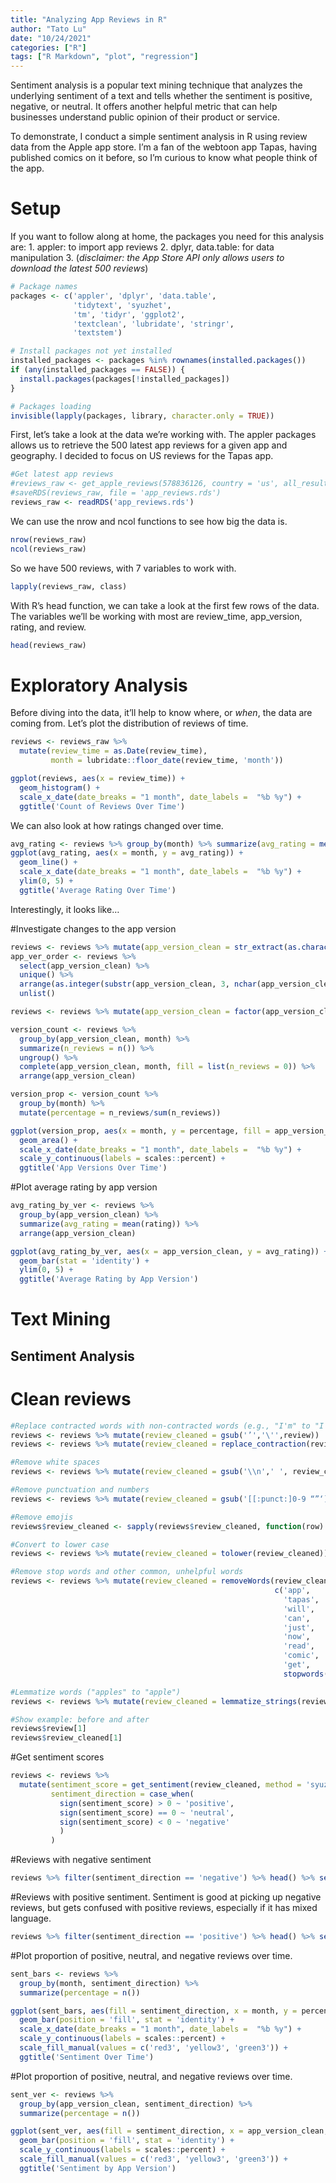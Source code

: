 ```yaml
---
title: "Analyzing App Reviews in R"
author: "Tato Lu"
date: "10/24/2021"
categories: ["R"]
tags: ["R Markdown", "plot", "regression"]
---
```


Sentiment analysis is a popular text mining technique that analyzes the underlying sentiment of a text and tells whether the sentiment is positive, negative, or neutral. It offers another helpful metric that can help businesses understand public opinion of their product or service.

To demonstrate, I conduct a simple sentiment analysis in R using review data from the Apple app store. I'm a fan of the webtoon app Tapas, having published comics on it before, so I'm curious to know what people think of the app.

# Setup

If you want to follow along at home, the packages you need for this analysis are:
1. appler: to import app reviews 
2. dplyr, data.table: for data manipulation
3. 
(_disclaimer: the App Store API only allows users to download the latest 500 reviews_)

```r
# Package names
packages <- c('appler', 'dplyr', 'data.table', 
              'tidytext', 'syuzhet', 
              'tm', 'tidyr', 'ggplot2', 
              'textclean', 'lubridate', 'stringr',
              'textstem')

# Install packages not yet installed
installed_packages <- packages %in% rownames(installed.packages())
if (any(installed_packages == FALSE)) {
  install.packages(packages[!installed_packages])
}

# Packages loading
invisible(lapply(packages, library, character.only = TRUE))
```

First, let's take a look at the data we're working with. The appler packages allows us to retrieve the 500 latest app reviews for a given app and geography. I decided to focus on US reviews for the Tapas app.
```r
#Get latest app reviews
#reviews_raw <- get_apple_reviews(578836126, country = 'us', all_results = TRUE)
#saveRDS(reviews_raw, file = 'app_reviews.rds')
reviews_raw <- readRDS('app_reviews.rds')
```

We can use the nrow and ncol functions to see how big the data is.
```r
nrow(reviews_raw)
ncol(reviews_raw)
```
So we have 500 reviews, with 7 variables to work with. 

```r
lapply(reviews_raw, class)
```

With R's head function, we can take a look at the first few rows of the data. The variables we'll be working with most are review_time, app_version, rating, and review.
```r
head(reviews_raw)
```

# Exploratory Analysis

Before diving into the data, it'll help to know where, or *when*, the data are coming from. Let's plot the distribution of reviews of time.
```r
reviews <- reviews_raw %>% 
  mutate(review_time = as.Date(review_time), 
         month = lubridate::floor_date(review_time, 'month'))

ggplot(reviews, aes(x = review_time)) + 
  geom_histogram() + 
  scale_x_date(date_breaks = "1 month", date_labels =  "%b %y") +
  ggtitle('Count of Reviews Over Time')
```

We can also look at how ratings changed over time.
```r
avg_rating <- reviews %>% group_by(month) %>% summarize(avg_rating = mean(rating))
ggplot(avg_rating, aes(x = month, y = avg_rating)) +
  geom_line() +
  scale_x_date(date_breaks = "1 month", date_labels =  "%b %y") +
  ylim(0, 5) +
  ggtitle('Average Rating Over Time')
```
Interestingly, it looks like...

#Investigate changes to the app version
```r
reviews <- reviews %>% mutate(app_version_clean = str_extract(as.character(app_version), '5\\.[0-9]{1,2}'))
app_ver_order <- reviews %>% 
  select(app_version_clean) %>%
  unique() %>% 
  arrange(as.integer(substr(app_version_clean, 3, nchar(app_version_clean)))) %>%
  unlist()

reviews <- reviews %>% mutate(app_version_clean = factor(app_version_clean, levels = app_ver_order))

version_count <- reviews %>% 
  group_by(app_version_clean, month) %>% 
  summarize(n_reviews = n()) %>%
  ungroup() %>%
  complete(app_version_clean, month, fill = list(n_reviews = 0)) %>%
  arrange(app_version_clean)

version_prop <- version_count %>% 
  group_by(month) %>% 
  mutate(percentage = n_reviews/sum(n_reviews))

ggplot(version_prop, aes(x = month, y = percentage, fill = app_version_clean)) + 
  geom_area() + 
  scale_x_date(date_breaks = "1 month", date_labels =  "%b %y") +
  scale_y_continuous(labels = scales::percent) + 
  ggtitle('App Versions Over Time')
```

#Plot average rating by app version
```r
avg_rating_by_ver <- reviews %>% 
  group_by(app_version_clean) %>%
  summarize(avg_rating = mean(rating)) %>%
  arrange(app_version_clean)

ggplot(avg_rating_by_ver, aes(x = app_version_clean, y = avg_rating)) + 
  geom_bar(stat = 'identity') +
  ylim(0, 5) +
  ggtitle('Average Rating by App Version')
```

# Text Mining

## Sentiment Analysis

# Clean reviews
```r
#Replace contracted words with non-contracted words (e.g., "I'm" to "I am")
reviews <- reviews %>% mutate(review_cleaned = gsub('’','\'',review))
reviews <- reviews %>% mutate(review_cleaned = replace_contraction(review_cleaned))

#Remove white spaces
reviews <- reviews %>% mutate(review_cleaned = gsub('\\n',' ', review_cleaned))

#Remove punctuation and numbers
reviews <- reviews %>% mutate(review_cleaned = gsub('[[:punct:]0-9 “”‘]+',' ', review_cleaned))

#Remove emojis
reviews$review_cleaned <- sapply(reviews$review_cleaned, function(row) iconv(row, "latin1", "ASCII", sub=""))

#Convert to lower case
reviews <- reviews %>% mutate(review_cleaned = tolower(review_cleaned))

#Remove stop words and other common, unhelpful words
reviews <- reviews %>% mutate(review_cleaned = removeWords(review_cleaned, 
                                                           c('app',
                                                             'tapas',
                                                             'will',
                                                             'can',
                                                             'just',
                                                             'now',
                                                             'read',
                                                             'comic',
                                                             'get',
                                                             stopwords(kind = 'en'))))

#Lemmatize words ("apples" to "apple")
reviews <- reviews %>% mutate(review_cleaned = lemmatize_strings(review_cleaned))

#Show example: before and after
reviews$review[1]
reviews$review_cleaned[1]
```

#Get sentiment scores
```r
reviews <- reviews %>% 
  mutate(sentiment_score = get_sentiment(review_cleaned, method = 'syuzhet'),
         sentiment_direction = case_when(
           sign(sentiment_score) > 0 ~ 'positive',
           sign(sentiment_score) == 0 ~ 'neutral',
           sign(sentiment_score) < 0 ~ 'negative'
           )
         )
```

#Reviews with negative sentiment
```r
reviews %>% filter(sentiment_direction == 'negative') %>% head() %>% select(review, review_cleaned)
```

#Reviews with positive sentiment. Sentiment is good at picking up negative reviews, but gets confused with positive reviews, especially if it has mixed language.
```r
reviews %>% filter(sentiment_direction == 'positive') %>% head() %>% select(review, review_cleaned)
```

#Plot proportion of positive, neutral, and negative reviews over time.
```r
sent_bars <- reviews %>% 
  group_by(month, sentiment_direction) %>%
  summarize(percentage = n())

ggplot(sent_bars, aes(fill = sentiment_direction, x = month, y = percentage)) +  
  geom_bar(position = 'fill', stat = 'identity') +
  scale_x_date(date_breaks = "1 month", date_labels =  "%b %y") +
  scale_y_continuous(labels = scales::percent) + 
  scale_fill_manual(values = c('red3', 'yellow3', 'green3')) + 
  ggtitle('Sentiment Over Time')
```

#Plot proportion of positive, neutral, and negative reviews over time.
```r
sent_ver <- reviews %>% 
  group_by(app_version_clean, sentiment_direction) %>%
  summarize(percentage = n())

ggplot(sent_ver, aes(fill = sentiment_direction, x = app_version_clean, y = percentage)) +  
  geom_bar(position = 'fill', stat = 'identity') +
  scale_y_continuous(labels = scales::percent) + 
  scale_fill_manual(values = c('red3', 'yellow3', 'green3')) + 
  ggtitle('Sentiment by App Version')
```